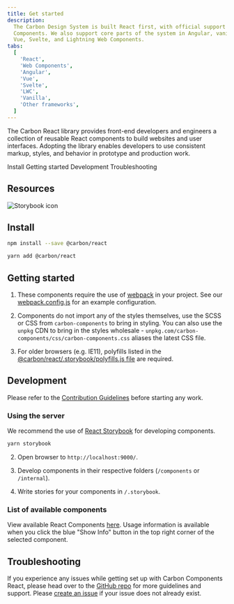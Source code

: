 ```yaml
---
title: Get started
description:
  The Carbon Design System is built React first, with official support for Web
  Components. We also support core parts of the system in Angular, vanilla JS,
  Vue, Svelte, and Lightning Web Components.
tabs:
  [
    'React',
    'Web Components',
    'Angular',
    'Vue',
    'Svelte',
    'LWC',
    'Vanilla',
    'Other frameworks',
  ]
---
```


<PageDescription>

The Carbon React library provides front-end developers and engineers a
collection of reusable React components to build websites and user interfaces.
Adopting the library enables developers to use consistent markup, styles, and
behavior in prototype and production work.

</PageDescription>

<AnchorLinks>

<AnchorLink>Install</AnchorLink>
<AnchorLink>Getting started</AnchorLink>
<AnchorLink>Development</AnchorLink>
<AnchorLink>Troubleshooting</AnchorLink>

</AnchorLinks>

## Resources

<Row className="resource-card-group">
<Column colLg={4} colMd={4} noGutterSm>
  <ResourceCard
    subTitle="Carbon React"
    href="https://react.carbondesignsystem.com"
    >

![Storybook icon](images/storybook.svg)

  </ResourceCard>
</Column>
    <Column colMd={4} colLg={4} noGutterSm>
    <ResourceCard
      subTitle="Try React components with CodeSandbox"
      href="https://codesandbox.io/s/x2mjypo6pp">
      <MdxIcon name="codesandbox" />
    </ResourceCard>
  </Column>
</Row>

## Install

<Title> Using npm: </Title>

```bash
npm install --save @carbon/react
```

<Title>
  If you prefer <a href="https://yarnpkg.com">Yarn</a>:
</Title>

```bash
yarn add @carbon/react
```

## Getting started

1.  These components require the use of
    [webpack](https://webpack.js.org/guides/getting-started/) in your project.
    See our
    [webpack.config.js](https://github.com/carbon-design-system/carbon/blob/v10/packages/react/.storybook/webpack.config.js)
    for an example configuration.

2.  Components do not import any of the styles themselves, use the SCSS or CSS
    from `carbon-components` to bring in styling. You can also use the `unpkg`
    CDN to bring in the styles wholesale -
    `unpkg.com/carbon-components/css/carbon-components.css` aliases the latest
    CSS file.

3.  For older browsers (e.g. IE11), polyfills listed in the
    [@carbon/react/.storybook/polyfills.js file](https://github.com/carbon-design-system/carbon/blob/main/packages/react/.storybook/polyfills.js)
    are required.

## Development

Please refer to the
[Contribution Guidelines](https://github.com/carbon-design-system/carbon/blob/v10/.github/CONTRIBUTING.md)
before starting any work.

### Using the server

We recommend the use of
[React Storybook](https://github.com/storybooks/react-storybook) for developing
components.

<Title> Start the server: </Title>

```bash
yarn storybook
```

2.  Open browser to `http://localhost:9000/`.

3.  Develop components in their respective folders (`/components` or
    `/internal`).

4.  Write stories for your components in `/.storybook`.

### List of available components

View available React Components [here](http://react.carbondesignsystem.com).
Usage information is available when you click the blue "Show Info" button in the
top right corner of the selected component.

## Troubleshooting

If you experience any issues while getting set up with Carbon Components React,
please head over to the
[GitHub repo](https://github.com/carbon-design-system/carbon/tree/v10/packages/react)
for more guidelines and support. Please
[create an issue](https://github.com/carbon-design-system/carbon/issues) if your
issue does not already exist.
